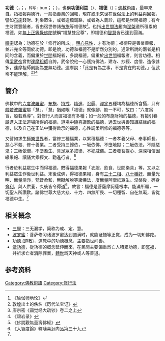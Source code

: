 {{otheruses|other=道教和中国民间信仰文化中的功德概念|功德 (道教)}}
{{佛教}}
'''功德'''（{{lang-sa|puṇya}}，{{lang-pi|puñña}}；{{lang-lo|ບຸນ}}，<small>转写：</small>bun；{{bo|བསོད་ནམས |w=bsod nams}}；{{lang-th|บุญ|bun}}），也稱'''功德利益'''（{{lang-sa|anuśaṃsa}}）、'''福德'''（{{lang-sa|{{IAST|guṇa}}}}）；[[佛教|佛教]]術語，最早來自{{link-en|功德 (印度)|Punya (Hinduism)|印度諸宗教共有觀念}}。指[[福報|福報]]與德行，一般指[[善業|善業]]的回報，現在或未來世在[[世間法|世俗法]]上的利益與回報，譬如[[布施|布施]]錢財、利樂眾生，或者造橋鋪路，或者為人義診，這都是世間福德；有今生財寶豐饒者，皆由宿世修諸[[布施|布施]]等福德故<ref>《[[瑜伽师地论|瑜伽师地论]]》</ref>。也指[[出世間法|出世間法]]趨向[[涅槃|涅槃]]道所積累的福德，如[[無上正等覺|無上正等覺]][[佛陀|佛陀]]號稱“福慧雙足尊”，即福德和[[般若|智慧]]皆已達到圓滿。

[[禪宗|禪宗]]認為：功德在於「修行的所成」，[[開悟|明心見性]]，才有功德；福德只是善業善報，並非完全等同於功德。即是說，功德和福德不是斷然分別的，通常所說的兩者是相同的含義，而偏重於[[世間|世間]]福報者，多說福德，偏重於[[出世間|出世間]]福報者，則言功德。相傳[[梁武帝|梁武帝]]曾對[[達摩祖師|達摩祖師]]自誇，武帝說他一心護持佛法，建寺、抄經、度僧、造像甚多，達摩祖師則認為並無功德。達摩說：「此是有為之事，不是實在的功德。」但武帝不能理解。<ref>敦煌出土的佚名《历代法宝记》</ref><ref>唐宗密《圆觉经大疏钞》卷二之上</ref><ref>《碧岩录》</ref>

==簡介==
佛教中的[[六度波羅蜜|六度波羅蜜]]，[[布施|布施]]、[[持戒|持戒]]、[[精進|精進]]、[[忍辱|忍辱]]、[[禪定|禪定]]五種均為福德所含攝，只有[[般若波羅蜜|般若波羅蜜]]屬「慧」，「慧」猶如眼「福德」就像腳，缺一不可，故曰：“六度爲盲，般若爲導”。對修行人而言福德有多種；如一般的布施財物的福德，有接引眷屬進入正法道場所得的福德，道場中隨喜讚歎的福德，過去世與善知識結緣的福德，以及自己在正法中獲得啟示的福德，心性調柔所修的福德等等。

又譬如求生[[極樂世界|極樂世界]]者，當修三種福業，以累積福德：一者孝養父母、奉事師長、慈心不殺、修十善業。二者受持三歸依，一皈依佛，不墮地獄；二皈依法，不隨惡鬼；三皈依僧，不墮畜生、具足眾多戒律、不犯威儀。三者發菩提心、深深相信因緣果報、讀誦大乘經文、勸進行者。<ref>《佛說觀無量壽佛經》</ref>

行者於利益眾生中而得福德，既得福德果報「衣服、飲食、世間樂具」等，又以之利益眾生作後世利益。末後成佛，得福德果報，身有[[三十二相|三十二相]]、[[八十種好|八十種好]]、無量光明、無量清淨，梵音柔和，無礙解脫等諸佛法，度無量阿僧祇眾生。涅槃後，碎身[[舍利|舍利]]，與人供養，久後皆令得道<ref name="#1">《大智度論》釋隨喜迴向品第三十九</ref>。故言：福德是菩薩摩訶薩根本，能滿所願，一切聖人所讚歎。諸佛世尊大慈大悲、十力、四無所畏、一切種智、自在無礙，皆從福德中生。<ref name="#1"/>

==相关概念==
*[[三學|三學]]：三无漏学，简称为戒、定、慧。
*[[波罗蜜|波罗蜜]]：菩萨修习诸波罗蜜达到圆满时，就能证悟等正觉，成为一切知佛陀。
*[[功德_(道教)|功德 (道教)]]，道教中的功德概念，主要指世间善。
*[[做功德|做功德]]，從功德的概念延伸而來，在民間主要偏重爲亡人積累功德，即[[冥福|冥福]]，并祈求亡者消除罪業，[[轉世|轉世]]爲天神或人等善道。

==参考资料==
{{Reflist}}

{{佛教主題}}
[[Category:佛教術語|Category:佛教術語]]
[[Category:修行法|Category:修行法]]